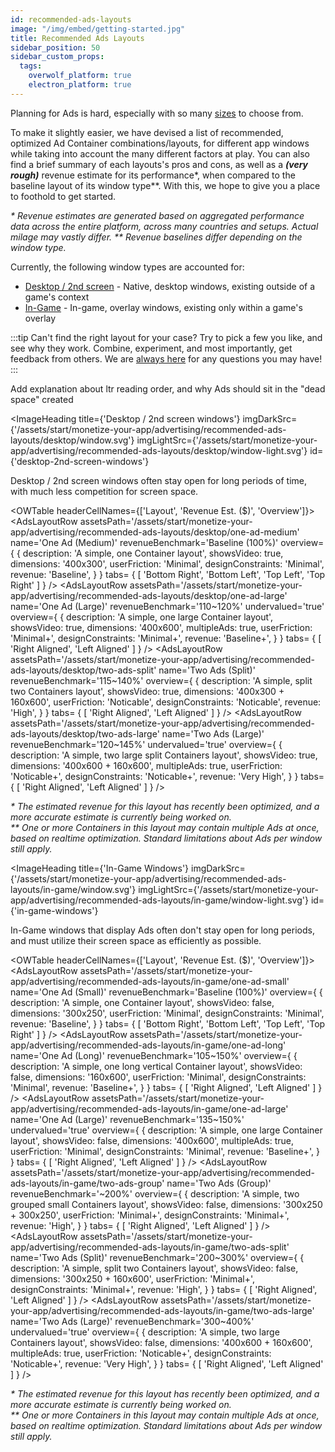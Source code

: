```yaml
---
id: recommended-ads-layouts
image: "/img/embed/getting-started.jpg"
title: Recommended Ads Layouts
sidebar_position: 50
sidebar_custom_props:
  tags:
    overwolf_platform: true
    electron_platform: true
---
```



Planning for Ads is hard, especially with so many [sizes](working-with-ads#list-of-ad-sizes) to choose from.

To make it slightly easier, we have devised a list of recommended, optimized Ad Container combinations/layouts, for different app windows
while taking into account the many different factors at play. You can also find a brief summary of each layouts's pros and cons,
as well as a ***(very rough)*** revenue estimate for its performance*, when compared to the baseline layout of its window type**.
With this, we hope to give you a place to foothold to get started.

*\* Revenue estimates are generated based on aggregated performance data across the entire platform, across many countries and setups. Actual milage may vastly differ.*
*\*\* Revenue baselines differ depending on the window type.*

Currently, the following window types are accounted for:
- [Desktop / 2nd screen](#desktop-2nd-screen-windows) - Native, desktop windows, existing outside of a game's context
- [In-Game](#in-game-windows) - In-game, overlay windows, existing only within a game's overlay


:::tip Can't find the right layout for your case?
Try to pick a few you like, and see why they work. Combine, experiment, and most importantly, get feedback from others. We are [always here](/support/contact-us) for
any questions you may have!
:::


<SkipMe>
Add explanation about ltr reading order, and why Ads should sit in the "dead space" created
</SkipMe>

<ImageHeading
  title={'Desktop / 2nd screen windows'}
  imgDarkSrc={'/assets/start/monetize-your-app/advertising/recommended-ads-layouts/desktop/window.svg'}
  imgLightSrc={'/assets/start/monetize-your-app/advertising/recommended-ads-layouts/desktop/window-light.svg'}
  id={'desktop-2nd-screen-windows'}
>

Desktop / 2nd screen windows often stay open for long periods of time, with much less competition for screen space.

</ImageHeading>

<OWTable headerCellNames={['Layout', 'Revenue Est. ($)', 'Overview']}>
  <AdsLayoutRow 
    assetsPath='/assets/start/monetize-your-app/advertising/recommended-ads-layouts/desktop/one-ad-medium'
    name='One Ad (Medium)'
    revenueBenchmark='Baseline (100%)'
    overview={
      {
        description: 'A simple, one Container layout',
        showsVideo: true,
        dimensions: '400x300',
        userFriction: 'Minimal',
        designConstraints: 'Minimal',
        revenue: 'Baseline',
      }
    }
    tabs= {
      [
        'Bottom Right', 'Bottom Left', 'Top Left', 'Top Right'
      ]
    }
  />
  <AdsLayoutRow 
    assetsPath='/assets/start/monetize-your-app/advertising/recommended-ads-layouts/desktop/one-ad-large'
    name='One Ad (Large)'
    revenueBenchmark='110~120%'
    undervalued='true'
    overview={
      {
        description: 'A simple, one large Container layout',
        showsVideo: true,
        dimensions: '400x600',
        multipleAds: true,
        userFriction: 'Minimal+',
        designConstraints: 'Minimal+',
        revenue: 'Baseline+',
      }
    }
    tabs= {
      [ 'Right Aligned', 'Left Aligned' ]
    }
  />
  <AdsLayoutRow 
    assetsPath='/assets/start/monetize-your-app/advertising/recommended-ads-layouts/desktop/two-ads-split'
    name='Two Ads (Split)'
    revenueBenchmark='115~140%'
    overview={
      {
        description: 'A simple, split two Containers layout',
        showsVideo: true,
        dimensions: '400x300 + 160x600',
        userFriction: 'Noticable',
        designConstraints: 'Noticable',
        revenue: 'High',
      }
    }
    tabs= {
      [ 'Right Aligned', 'Left Aligned' ]
    }
  />
  <AdsLayoutRow 
    assetsPath='/assets/start/monetize-your-app/advertising/recommended-ads-layouts/desktop/two-ads-large'
    name='Two Ads (Large)'
    revenueBenchmark='120~145%'
    undervalued='true'
    overview={
      {
        description: 'A simple, two large split Containers layout',
        showsVideo: true,
        dimensions: '400x600 + 160x600',
        multipleAds: true,
        userFriction: 'Noticable+',
        designConstraints: 'Noticable+',
        revenue: 'Very High',
      }
    }
    tabs= {
      [ 'Right Aligned', 'Left Aligned' ]
    }
  />
</OWTable>

*\* The estimated revenue for this layout has recently been optimized, and a more
accurate estimate is currently being worked on.*  
*\*\* One or more Containers in this layout may contain multiple Ads at once, based on
realtime optimization. Standard limitations about Ads per window still apply.*


<ImageHeading
  title={'In-Game Windows'}
  imgDarkSrc={'/assets/start/monetize-your-app/advertising/recommended-ads-layouts/in-game/window.svg'}
  imgLightSrc={'/assets/start/monetize-your-app/advertising/recommended-ads-layouts/in-game/window-light.svg'}
  id={'in-game-windows'}
>

In-Game windows that display Ads often don't stay open for long periods, and must utilize their screen space as efficiently as possible.

</ImageHeading>


<OWTable headerCellNames={['Layout', 'Revenue Est. ($)', 'Overview']}>
  <AdsLayoutRow 
    assetsPath='/assets/start/monetize-your-app/advertising/recommended-ads-layouts/in-game/one-ad-small'
    name='One Ad (Small)'
    revenueBenchmark='Baseline (100%)'
    overview={
      {
        description: 'A simple, one Container layout',
        showsVideo: false,
        dimensions: '300x250',
        userFriction: 'Minimal',
        designConstraints: 'Minimal',
        revenue: 'Baseline',
      }
    }
    tabs= {
      [ 'Bottom Right', 'Bottom Left', 'Top Left', 'Top Right' ]
    }
  />
  <AdsLayoutRow 
    assetsPath='/assets/start/monetize-your-app/advertising/recommended-ads-layouts/in-game/one-ad-long'
    name='One Ad (Long)'
    revenueBenchmark='105~150%'
    overview={
      {
        description: 'A simple, one long vertical Container layout',
        showsVideo: false,
        dimensions: '160x600',
        userFriction: 'Minimal',
        designConstraints: 'Minimal',
        revenue: 'Baseline+',
      }
    }
    tabs= {
      [ 'Right Aligned', 'Left Aligned' ]
    }
  />
  <AdsLayoutRow 
    assetsPath='/assets/start/monetize-your-app/advertising/recommended-ads-layouts/in-game/one-ad-large'
    name='One Ad (Large)'
    revenueBenchmark='135~150%'
    undervalued='true'
    overview={
      {
        description: 'A simple, one large Container layout',
        showsVideo: false,
        dimensions: '400x600',
        multipleAds: true,
        userFriction: 'Minimal',
        designConstraints: 'Minimal',
        revenue: 'Baseline+',
      }
    }
    tabs= {
      [ 'Right Aligned', 'Left Aligned' ]
    }
  />
  <AdsLayoutRow 
    assetsPath='/assets/start/monetize-your-app/advertising/recommended-ads-layouts/in-game/two-ads-group'
    name='Two Ads (Group)'
    revenueBenchmark='~200%'
    overview={
      {
        description: 'A simple, two grouped small Containers layout',
        showsVideo: false,
        dimensions: '300x250 + 300x250',
        userFriction: 'Minimal+',
        designConstraints: 'Minimal+',
        revenue: 'High',
      }
    }
    tabs= {
      [ 'Right Aligned', 'Left Aligned' ]
    }
  />
  <AdsLayoutRow 
    assetsPath='/assets/start/monetize-your-app/advertising/recommended-ads-layouts/in-game/two-ads-split'
    name='Two Ads (Split)'
    revenueBenchmark='200~300%'
    overview={
      {
        description: 'A simple, split two Containers layout',
        showsVideo: false,
        dimensions: '300x250 + 160x600',
        userFriction: 'Minimal+',
        designConstraints: 'Minimal+',
        revenue: 'High',
      }
    }
    tabs= {
      [ 'Right Aligned', 'Left Aligned' ]
    }
  />
  <AdsLayoutRow 
    assetsPath='/assets/start/monetize-your-app/advertising/recommended-ads-layouts/in-game/two-ads-large'
    name='Two Ads (Large)'
    revenueBenchmark='300~400%'
    undervalued='true'
    overview={
      {
        description: 'A simple, two large Containers layout',
        showsVideo: false,
        dimensions: '400x600 + 160x600',
        multipleAds: true,
        userFriction: 'Noticable+',
        designConstraints: 'Noticable+',
        revenue: 'Very High',
      }
    }
    tabs= {
      [ 'Right Aligned', 'Left Aligned' ]
    }
  />
</OWTable>

*\* The estimated revenue for this layout has recently been optimized, and a more
accurate estimate is currently being worked on.*  
*\*\* One or more Containers in this layout may contain multiple Ads at once, based on
realtime optimization. Standard limitations about Ads per window still apply.*